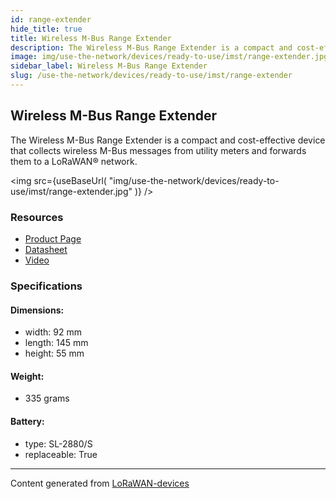 ```yaml
---
id: range-extender
hide_title: true
title: Wireless M-Bus Range Extender
description: The Wireless M-Bus Range Extender is a compact and cost-effective device that collects wireless M-Bus messages from utility meters and forwards them to a LoRaWAN® network.
image: img/use-the-network/devices/ready-to-use/imst/range-extender.jpg
sidebar_label: Wireless M-Bus Range Extender
slug: /use-the-network/devices/ready-to-use/imst/range-extender
---
```



## Wireless M-Bus Range Extender

The Wireless M-Bus Range Extender is a compact and cost-effective device that collects wireless M-Bus messages from utility meters and forwards them to a LoRaWAN® network.

<img
src={useBaseUrl(
"img/use-the-network/devices/ready-to-use/imst/range-extender.jpg"
)}
/>

### Resources

- [Product Page](https://wireless-solutions.de/products/wireless-m-bus-range-extender-with-lorawan)
- [Datasheet](https://wireless-solutions.de/downloadfile/wireless-m-bus-range-extender/)
- [Video](https://youtu.be/6d6q4RrCpS0)

### Specifications

#### Dimensions:
- width: 92 mm
- length: 145 mm
- height: 55 mm
#### Weight: 
- 335 grams
#### Battery: 
- type: SL-2880/S
- replaceable: True



---
Content generated from [LoRaWAN-devices](https://github.com/TheThingsNetwork/lorawan-devices)